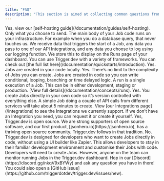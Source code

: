 ```yaml
---
title: "FAQ"
description: "This section is aimed at collecting common questions from users to provide documented answers."
---
```


<Snippet file="v2-deprecation-warning.mdx" />

<Accordion title="Can I self-host Trigger.dev?">
  Yes, view our [self-hosting guide](/documentation/guides/self-hosting).
</Accordion>

<Accordion title="Does my data get sent to your servers?">
  Only what you choose to send. The main body of your Job code runs on your infrastructure. For
  example when you do a database query, that never touches us. We receive data that triggers the
  start of a Job, any data you pass to one of our API Integrations, and any data you choose to log
  using our logging function. We store this to display on the Runs page of your dashboard.
</Accordion>

<Accordion title="What frameworks does Trigger.dev support?">
  You can use Trigger.dev with a variety of frameworks. You can check out [the full list
  here](/documentation/quickstarts/introduction).
</Accordion>

<Accordion title="Can I run Trigger.dev locally?">
  Yes. Jobs are created in your code locally.
</Accordion>

<Accordion title="Can I build complex Jobs?">
  Yes. There’s no limit to the complexity of Jobs you can create. Jobs are created in code so you
  can write conditional, looping, branching or time delayed logic.
</Accordion>

<Accordion title="What is a 'Run'?">
  A run is a single execution of a Job. This can be in either development, staging or production.
  [View full details](/documentation/concepts/runs).
</Accordion>

<Accordion title="Can I use version control or roll-backs?">
  Yes. You create Jobs directly in your own code so it’s version controlled with everything else.
</Accordion>

<Accordion title="How long does it take to code up a Job?">
  A simple Job doing a couple of API calls from different services will take about 5 minutes to
  create.
</Accordion>

<Accordion title="Do you have all the Integrations I need?">
  View [our Integrations page](/integrations) to see the Integrations we currently support. If we
  don't have an Integration you need, you can request it or create it yourself.
</Accordion>

<Accordion title="Is Trigger.dev open source?">
  Yes, Trigger.dev is open source. We are strong supporters of open source software, and our first
  product, [jsonhero.io](https://jsonhero.io), has a thriving open source community. Trigger.dev
  follows in that tradition.
</Accordion>

<Accordion title="Is Trigger.dev a no/low-code tool like Zapier?">
  No. Trigger.dev is designed for developers who want to create Jobs directly in code, without using
  a UI builder like Zapier. This allows developers to stay in their familiar development environment
  and customise their Jobs with code.
</Accordion>

<Accordion title="Can non-coders use this product?">
  Developers will need to create Jobs. However, anyone on the team can monitor running Jobs in the
  Trigger.dev dashboard.
</Accordion>

<Accordion title="My question is not listed here">
  Hop in our [Discord](https://discord.gg/nkqV9xBYWy) and ask any question you have in there! You
  could also open a [GitHub issue](https://github.com/triggerdotdev/trigger.dev/issues/new).
</Accordion>
